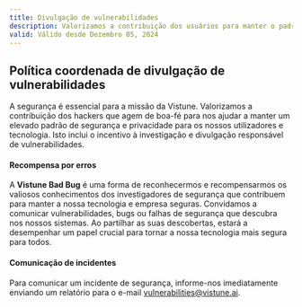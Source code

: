```yaml
---
title: Divulgação de vulnerabilidades
description: Valorizamos a contribuição dos usuários para manter o padrão de segurança e privacidade para os nossos utilizadores e tecnologia.
valid: Válido desde Dezembro 05, 2024
---
```


## Política coordenada de divulgação de vulnerabilidades

A segurança é essencial para a missão da Vistune. Valorizamos a contribuição dos hackers que agem de boa-fé para nos ajudar a manter um elevado padrão de segurança e privacidade para os nossos utilizadores e tecnologia. Isto inclui o incentivo à investigação e divulgação responsável de vulnerabilidades.


#### Recompensa por erros

A **Vistune Bad Bug** é uma forma de reconhecermos e recompensarmos os valiosos conhecimentos dos investigadores de segurança que contribuem para manter a nossa tecnologia e empresa seguras. Convidamos a comunicar vulnerabilidades, bugs ou falhas de segurança que descubra nos nossos sistemas. Ao partilhar as suas descobertas, estará a desempenhar um papel crucial para tornar a nossa tecnologia mais segura para todos.


#### Comunicação de incidentes

Para comunicar um incidente de segurança, informe-nos imediatamente enviando um relatório para o e-mail vulnerabilities@vistune.ai.
